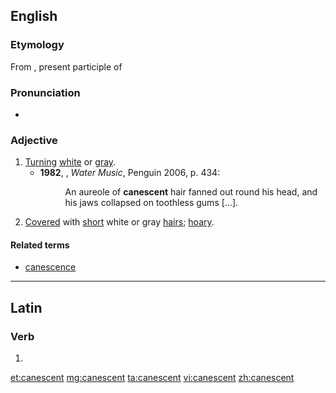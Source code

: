 ==English==

===Etymology===
From {{etyl|la|en}} {{term|canescens||lang=la}}, present participle of {{term|canesco|canescere|lang=la|to become gray or white}}

===Pronunciation===
*{{a|UK}} {{IPA|/kəˈnɛsənt/}}

===Adjective===
{{en-adj}}

# [[turn|Turn]]ing [[white]] or [[gray]].
#*'''1982''', {{w|TC Boyle}}, ''Water Music'', Penguin 2006, p. 434:
#*:An aureole of '''canescent''' hair fanned out round his head, and his jaws collapsed on toothless gums […].
# {{botany}} [[cover|Cover]]ed with [[short]] white or gray [[hair]]s; [[hoary]].

====Related terms====
* [[canescence]]

----

==Latin==

===Verb===
{{la-verb-form|cānēscent}}

# {{conjugation of|canesco|cānēscō|3|p|fut|act|ind|lang=la}}

[[et:canescent]]
[[mg:canescent]]
[[ta:canescent]]
[[vi:canescent]]
[[zh:canescent]]